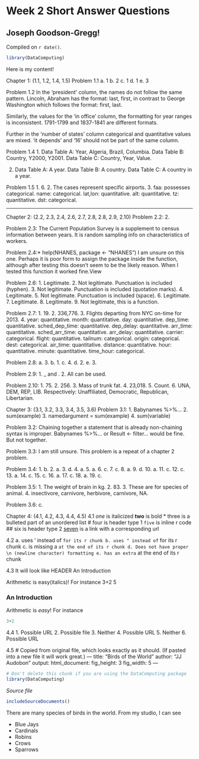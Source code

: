 # Week 2 Short Answer Questions

## Joseph Goodson-Gregg!

<!-- leave this material as is -->
Compiled on `r date()`.

```r
library(DataComputing)
```
<!-- put your content after this line -->

Here is my content!

Chapter 1: (1.1, 1.2, 1.4, 1.5)
Problem 1.1
a. 1
b. 2
c. 1
d. 1
e. 3

Problem 1.2
In the 'president' column, the names do not follow the same pattern. Lincoln, Abraham has the format: last, first, in contrast to George Washington which follows the format: first, last.

Similarly, the values for the 'in office' column, the formatting for year ranges is inconsistent. 1791-1799 and 1837-1841 are different formats.

Further in the 'number of states' column categorical and quantitative values are mixed. 'it depends' and '16' should not be part of the same column.

Problem 1.4
1. 
Data Table A: Year, Algeria, Brazil, Columbia.
Data Table B: Country, Y2000, Y2001.
Data Table C: Country, Year, Value.

2.
Data Table A: A year.
Data Table B: A country.
Data Table C: A country in a year.

Problem 1.5
1. 6.
2. The cases represent specific airports.
3. 
faa: possesses categorical.
name: categorical.
lat,lon: quantitative.
alt: quantitative.
tz: quantitative.
dst: categorical.

_____________

Chapter 2: (2.2, 2.3, 2.4, 2.6, 2.7, 2.8, 2.8, 2.9, 2.10)
Problem 2.2:
2.

Problem 2.3:
The Current Population Survey is a supplement to census information between years. It is random sampling info on characteristics of workers.

Problem 2.4:*
help(NHANES, package <- "NHANES")
I am unsure on this one. 
Perhaps it is poor form to assign the package inside the function, although after testing this doesn't seem to be the likely reason.
When I tested this function it worked fine.View

Problem 2.6:
1. Legitimate.
2. Not legitimate. Punctuation is included (hyphen).
3. Not legitimate. Punctuation is included (quotation marks).
4. Legitimate.
5. Not legitimate. Punctuation is included (space).
6. Legitimate.
7. Legitimate.
8. Legitimate.
9. Not legitimate, this is a function.

Problem 2.7:
1. 19.
2. 336,776.
3. Flights departing from NYC on-time for 2013.
4.
year: quantitative.
month: quantitative.
day: quantitative.
dep_time: quantitative.
sched_dep_time: quantitative.
dep_delay: quantitative.
arr_time: quantitative.
sched_arr_time: quantitative.
arr_delay: quantitative.
carrier: categorical.
flight: quantitative.
tailnum: categorical.
origin: categorical.
dest: categorical.
air_time: quantitative.
distance: quantitative.
hour: quantitative.
minute: quantitative.
time_hour: categorical.

Problem 2.8:
a. 3.
b. 1.
c. 4.
d. 2.
e. 3.

Problem 2.9:
1. _ and .
2. All can be used.

Problem 2.10:
1. 75.
2. 256.
3. Mass of trunk fat.
4. 23,018.
5. Count.
6. UNA, DEM, REP, LIB. Respectively: Unaffiliated, Democratic, Republican, Libertarian.

Chapter 3: (3.1, 3.2, 3.3, 3.4, 3.5, 3.6)
Problem 3.1:
1. Babynames %>%...
2. sum(example)
3. namedargument = sum(example)
4. sum(variable)

Problem 3.2:
Chaining together a statement that is already non-chaining syntax is improper.
Babynames %>%...
or 
Result <- filter... 
would be fine. But not together.

Problem 3.3:
I am still unsure. This problem is a repeat of a chapter 2 problem.

Problem 3.4:
1. b.
2. a.
3. d.
4. a.
5. a.
6. c.
7. c.
8. a.
9. d.
10. a.
11. c.
12. c.
13. a.
14. c.
15. c.
16. a.
17. c.
18. a.
19. c.

Problem 3.5:
1. The weight of brain in kg.
2. 83.
3. These are for species of animal.
4. insectivore, carnivore, herbivore, carnivore, NA.

Problem 3.6:
c.

Chapter 4: (4.1, 4.2, 4.3, 4.4, 4.5)
4.1
*one* is italicized
**two** is bold
* three is a bulleted part of an unordered list
# four is header type 1
`five` is inline r code
## six is header type 2
[seven](http://tiny.cc/dcf/index.html) is a link with a corresponding url


4.2
a. uses ' instead of ` for its r chunk
b. uses " instead of ` for its r chunk
c. is missing a ` at the end of its r chunk
d. Does not have proper \n (newline character) formatting
e. has an extra ` at the end of its r chunk


4.3
It will look like
HEADER An Introduction


Arithmetic is easy(italics)! For instance
3+2
5

### An Introduction

Arithmetic is *easy*! For instance
```r
3+2
```




4.4
1. Possible URL
2. Possible file
3. Neither
4. Possible URL
5. Neither
6. Possible URL

4.5
# Copied from original file, which looks exactly as it should. (If pasted into a new file it will work great.)
---
title: "Birds of the World"
author: "JJ Audobon"
output: 
  html_document:
    fig_height: 3
    fig_width: 5
---
<!-- Don't edit in between this line and the one below -->
```r
# Don't delete this chunk if you are using the DataComputing package
library(DataComputing)
```
*Source file* 
```r
includeSourceDocuments()
```
<!-- Don't edit the material above this line -->


There are many species of birds in the world. From my studio, I can see

* Blue Jays
* Cardinals
* Robins
* Crows
* Sparrows


